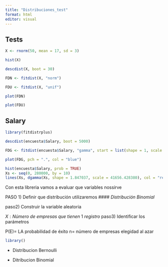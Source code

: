 ```yaml
---
title: "Distribuciones_test"
format: html
editor: visual
---
```


## Tests

```r
X <- rnorm(50, mean = 17, sd = 3)
```

```r
hist(X)
```

```r
descdist(X, boot = 30)
```

```r
FDN <- fitdist(X, "norm")
```

```r
FDU <- fitdist(X, "unif")
```

```r
plot(FDN)
```

```r
plot(FDU)
```

## Salary

```r
library(fitdistrplus)
```

```r
descdist(encuesta$Salary, boot = 5000)
```

```r
FDG <- fitdist(encuesta$Salary, "gamma", start = list(shape = 1, scale = 2))
```


```r
plot(FDG, pch = ".", col = "blue")
```



```r
hist(encuesta$Salary, prob = TRUE)
Xs <- seq(0, 280000, by = 10)
lines(Xs, dgamma(Xs, shape = 1.847037, scale = 41656.428380), col = "red")
```

Con esta libreria vamos a evaluar que variables nossirve

PASO 1) Definir que distribución utilizaremos
#### *Distribución Binomial*

paso2) Construir la variable aleatoria

$X: Número\ de\ empresas\ que\ tienen\ 1\ registro$
paso3) Identificar los parámetros

P(E)= LA probabilidad de éxito 
n= número de empresas elegidad al azar 

```r
library()
```

- Distribucion Bernoulli 


- Ditribucion Binomial
